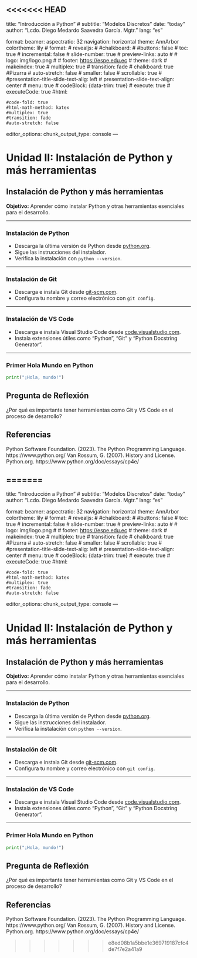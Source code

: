 <<<<<<< HEAD
---
title: "Introducción a Python"
# subtitle: "Modelos Discretos"
date: "today"
author: "Lcdo. Diego Medardo Saavedra García. Mgtr."
lang: "es"

format: 
  beamer: 
    aspectratio: 32
    navigation: horizontal
    theme: AnnArbor
    colortheme: lily
# format:
#   revealjs:
#     #chalkboard: 
#       #buttons: false
#     toc: true
#     incremental: false
#     slide-number: true
#     preview-links: auto
#     # logo: img/logo.png
#     # footer: <https://espe.edu.ec>
#     theme: dark
#     makeindex: true
#     multiplex: true
#     transition: fade
#     chalkboard: true #Pizarra
#     auto-stretch: false
#     smaller: false
#     scrollable: true
#     #presentation-title-slide-text-alig: left
#     presentation-slide-text-align: center
#     menu: true
#     codeBlock: {data-trim: true}
#     execute: true
#     executeCode: true
  #html: 
    
    #code-fold: true
    #html-math-method: katex
    #multiplex: true
    #transition: fade
    #auto-stretch: false

editor_options: 
  chunk_output_type: console
---

# Unidad II: Instalación de Python y más herramientas

## Instalación de Python y más herramientas

**Objetivo:** Aprender cómo instalar Python y otras herramientas esenciales para el desarrollo.

---

### Instalación de Python

- Descarga la última versión de Python desde [python.org](https://www.python.org/downloads/).
- Sigue las instrucciones del instalador.
- Verifica la instalación con `python --version`.

---

### Instalación de Git

- Descarga e instala Git desde [git-scm.com](https://git-scm.com/downloads).
- Configura tu nombre y correo electrónico con `git config`.

---

### Instalación de VS Code

- Descarga e instala Visual Studio Code desde [code.visualstudio.com](https://code.visualstudio.com/).
- Instala extensiones útiles como "Python", "Git" y "Python Docstring Generator".

---

### Primer Hola Mundo en Python

```python
print("¡Hola, mundo!")
```
## Pregunta de Reflexión

¿Por qué es importante tener herramientas como Git y VS Code en el proceso de desarrollo?

## Referencias

Python Software Foundation. (2023). The Python Programming Language. https://www.python.org/
Van Rossum, G. (2007). History and License. Python.org. https://www.python.org/doc/essays/cp4e/

=======
---
title: "Introducción a Python"
# subtitle: "Modelos Discretos"
date: "today"
author: "Lcdo. Diego Medardo Saavedra García. Mgtr."
lang: "es"

format: 
  beamer: 
    aspectratio: 32
    navigation: horizontal
    theme: AnnArbor
    colortheme: lily
# format:
#   revealjs:
#     #chalkboard: 
#       #buttons: false
#     toc: true
#     incremental: false
#     slide-number: true
#     preview-links: auto
#     # logo: img/logo.png
#     # footer: <https://espe.edu.ec>
#     theme: dark
#     makeindex: true
#     multiplex: true
#     transition: fade
#     chalkboard: true #Pizarra
#     auto-stretch: false
#     smaller: false
#     scrollable: true
#     #presentation-title-slide-text-alig: left
#     presentation-slide-text-align: center
#     menu: true
#     codeBlock: {data-trim: true}
#     execute: true
#     executeCode: true
  #html: 
    
    #code-fold: true
    #html-math-method: katex
    #multiplex: true
    #transition: fade
    #auto-stretch: false

editor_options: 
  chunk_output_type: console
---

# Unidad II: Instalación de Python y más herramientas

## Instalación de Python y más herramientas

**Objetivo:** Aprender cómo instalar Python y otras herramientas esenciales para el desarrollo.

---

### Instalación de Python

- Descarga la última versión de Python desde [python.org](https://www.python.org/downloads/).
- Sigue las instrucciones del instalador.
- Verifica la instalación con `python --version`.

---

### Instalación de Git

- Descarga e instala Git desde [git-scm.com](https://git-scm.com/downloads).
- Configura tu nombre y correo electrónico con `git config`.

---

### Instalación de VS Code

- Descarga e instala Visual Studio Code desde [code.visualstudio.com](https://code.visualstudio.com/).
- Instala extensiones útiles como "Python", "Git" y "Python Docstring Generator".

---

### Primer Hola Mundo en Python

```python
print("¡Hola, mundo!")
```
## Pregunta de Reflexión

¿Por qué es importante tener herramientas como Git y VS Code en el proceso de desarrollo?

## Referencias

Python Software Foundation. (2023). The Python Programming Language. https://www.python.org/
Van Rossum, G. (2007). History and License. Python.org. https://www.python.org/doc/essays/cp4e/

>>>>>>> e8ed08b1a5bbe1e369719187cfc4de7f7e2a41a9
